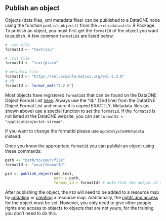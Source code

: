 ## Publish an object

Objects (data files, xml metadata files) can be published to a DataONE node using the function `publish_object()` from the `arcticdatautils` R Package. To publish an object, you must first get the `formatId` of the object you want to publish. A few common `formatId`s are listed below.

```r
# .csv file
formatId <- "text/csv"

# .txt file
formatId <- "text/plain"

# metadata file
formatId <- "https://eml.ecoinformatics.org/eml-2.2.0"
# OR
formatId <- format_eml("2.2.0")
```

Most objects have registered `formatId`s that can be found on the DataONE Object Format List <a href = 'https://cn.dataone.org/cn/v2/formats' target='_blank'>here</a>. Always use the "Id:" (2nd line) from the DataONE Object Format List and ensure it is copied EXACTLY. Metadata files (as shown above) use a special function to set the `formatId`. If the `formatId` is not listed at the DataONE website, you can set `formatId <- "application/octet-stream"`.

:::{.callout-note}
If you want to change the formatId please use `updateSystemMetadata` instead.
:::

Once you know the appropriate `formatId` you can publish an object using these commands:

```r
path <- "path/to/your/file"
formatId <- "your/formatId"

pid <- publish_object(adc_test,
                      path = path,
                      format_id = formatId) # note that the output of this function is the PID of the newly published object
```

After publishing the object, the `PID` will need to be added to a resource map by <a href = 'https://nceas.github.io/datateam-training/reference/publish-an-object.html#update-a-package' target='_blank'>updating</a> or <a href = 'https://nceas.github.io/datateam-training/reference/create-a-resource-map.html#create-a-resource-map' target='_blank'>creating</a> a resource map. Additionally, the <a href = 'https://nceas.github.io/datateam-training/reference/set-rights-and-access.html#set-rights-and-access' target='_blank'>rights and access</a> for the object must be set. However, you only need to give other people rights and access to objects to objects that are not yours, for the training you don't need to do this.
